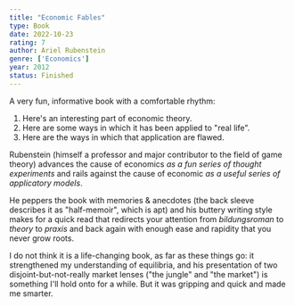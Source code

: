 ```yaml
---
title: "Economic Fables"
type: Book
date: 2022-10-23
rating: 7
author: Ariel Rubenstein
genre: ['Economics']
year: 2012
status: Finished
---
```


A very fun, informative book with a comfortable rhythm:

1. Here's an interesting part of economic theory.
2. Here are some ways in which it has been applied to "real life".
3. Here are the ways in which that application are flawed.

Rubenstein (himself a professor and major contributor to the field of game theory) advances the cause of economics *as a fun series of thought experiments* and rails against the cause of economic *as a useful series of applicatory models*. 

He peppers the book with memories & anecdotes (the back sleeve describes it as "half-memoir", which is apt) and his buttery writing style makes for a quick read that redirects your attention from *bildungsroman* to *theory* to *praxis* and back again with enough ease and rapidity that you never grow roots.

I do not think it is a life-changing book, as far as these things go: it strengthened my understanding of equilibria, and his presentation of two disjoint-but-not-really market lenses ("the jungle" and "the market") is something I'll hold onto for a while. But it was gripping and quick and made me smarter.

